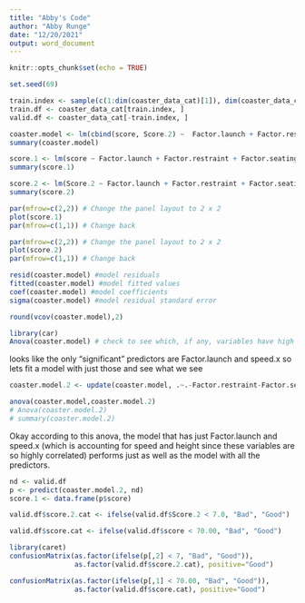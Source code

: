 ```yaml
---
title: "Abby's Code"
author: "Abby Runge"
date: "12/20/2021"
output: word_document
---
```


```r
knitr::opts_chunk$set(echo = TRUE)
```

```r
set.seed(69)

train.index <- sample(c(1:dim(coaster_data_cat)[1]), dim(coaster_data_cat)[1]*0.6)  
train.df <- coaster_data_cat[train.index, ]
valid.df <- coaster_data_cat[-train.index, ]
```

```r
coaster.model <- lm(cbind(score, Score.2) ~  Factor.launch + Factor.restraint + Factor.seating + Factor.material + length.x + num_inversions + speed.x, data = train.df) # make the model
summary(coaster.model)
```

```r
score.1 <- lm(score ~ Factor.launch + Factor.restraint + Factor.seating + Factor.material + length.x + num_inversions + speed.x, data = train.df)
summary(score.1)

score.2 <- lm(Score.2 ~ Factor.launch + Factor.restraint + Factor.seating + Factor.material  + length.x + num_inversions + speed.x, data = train.df)
summary(score.2)
```

```r
par(mfrow=c(2,2)) # Change the panel layout to 2 x 2
plot(score.1)
par(mfrow=c(1,1)) # Change back
```
```r
par(mfrow=c(2,2)) # Change the panel layout to 2 x 2
plot(score.2)
par(mfrow=c(1,1)) # Change back
```

```r
resid(coaster.model) #model residuals
fitted(coaster.model) #model fitted values
coef(coaster.model) #model coefficients
sigma(coaster.model) #model residual standard error
```

```r
round(vcov(coaster.model),2)
```

```r
library(car)
Anova(coaster.model) # check to see which, if any, variables have high p-values
```
 looks like the only "significant" predictors are Factor.launch and speed.x so lets fit a model with just those and see what we see
 
```r
coaster.model.2 <- update(coaster.model, .~.-Factor.restraint-Factor.seating-Factor.material-length.x-num_inversions)

anova(coaster.model,coaster.model.2)
# Anova(coaster.model.2)
# summary(coaster.model.2)
```
 
Okay according to this anova, the model that has just Factor.launch and speed.x (which is accounting for speed and height since these variables are so highly correlated) performs just as well as the model with all the predictors.

```r
nd <- valid.df
p <- predict(coaster.model.2, nd)
score.1 <- data.frame(p$score)

valid.df$score.2.cat <- ifelse(valid.df$Score.2 < 7.0, "Bad", "Good")

valid.df$score.cat <- ifelse(valid.df$score < 70.00, "Bad", "Good")
```

```r
library(caret)
confusionMatrix(as.factor(ifelse(p[,2] < 7, "Bad", "Good")), 
                as.factor(valid.df$score.2.cat), positive="Good")
```

```r
confusionMatrix(as.factor(ifelse(p[,1] < 70.00, "Bad", "Good")), 
                as.factor(valid.df$score.cat), positive="Good")
```

